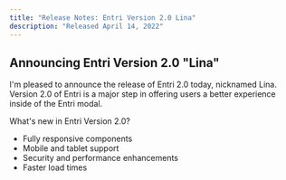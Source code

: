 ```yaml
---
title: "Release Notes: Entri Version 2.0 Lina"
description: "Released April 14, 2022"
---
```


## Announcing Entri Version 2.0 "Lina"

I'm pleased to announce the release of Entri 2.0 today, nicknamed Lina. Version 2.0 of Entri is a major step in offering users a better experience inside of the Entri modal.

What's new in Entri Version 2.0?

- Fully responsive components
- Mobile and tablet support
- Security and performance enhancements
- Faster load times